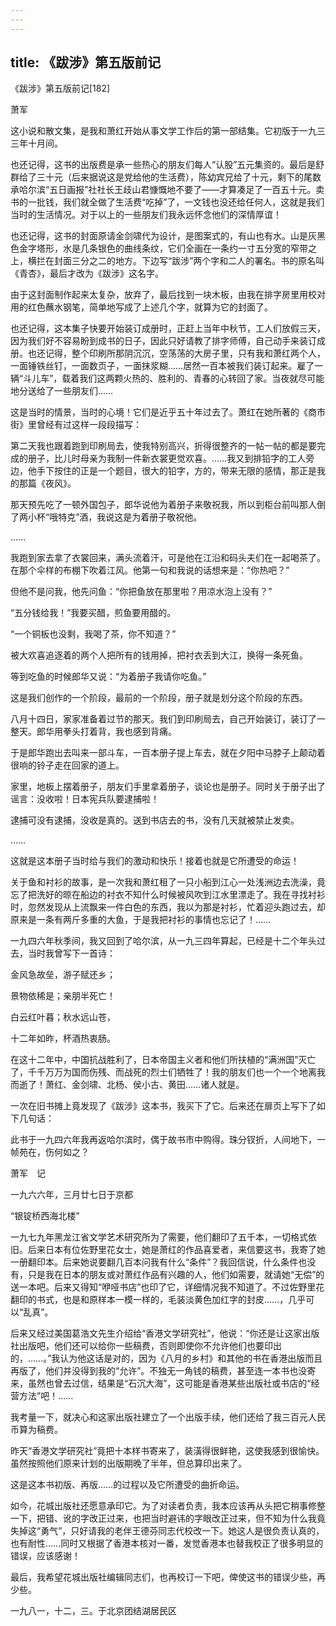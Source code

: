 ```yaml
---
---
---
```

title: 《跋涉》第五版前记
---




《跋涉》第五版前记[182]



萧军

这小说和散文集，是我和萧红开始从事文学工作后的第一部结集。它初版于一九三三年十月间。

也还记得，这书的出版费是承一些热心的朋友们每人“认股”五元集资的。最后是舒群给了三十元（后来据说这是党给他的生活费），陈幼宾兄给了十元，剩下的尾数承哈尔滨“五日画报”社社长王歧山君慷慨地不要了——才算凑足了一百五十元。卖书的一批钱，我们就全做了生活费“吃掉”了，一文钱也没还给任何人，这就是我们当时的生活情况。对于以上的一些朋友们我永远怀念他们的深情厚谊！

也还记得，这书的封面原请金剑啸代为设计，是图案式的，有山也有水。山是灰黑色金字塔形，水是几条银色的曲线条纹，它们全画在一条约一寸五分宽的窄带之上，横拦在封面三分之二的地方。下边写“跋涉”两个字和二人的署名。书的原名叫《青杏》，最后才改为《跋涉》这名字。

由于这封面制作起来太复杂，放弃了，最后找到一块木板，由我在排字房里用校对用的红色蘸水钢笔，简单地写成了上述几个字，就算为它的封面了。

也还记得，这本集子快要开始装订成册时，正赶上当年中秋节，工人们放假三天，因为我们好不容易盼到成书的日子，因此只好请教了排字师傅，自己动手来装订成册。也还记得，整个印刷所那阴沉沉，空荡荡的大房子里，只有我和萧红两个人，一面锤铁丝钉，一面数页子，一面抹浆糊……居然一百本被我们装订起来。雇了一辆“斗儿车”，载着我们这两颗火热的、胜利的、青春的心转回了家。当夜就尽可能地分送给了一些朋友们……

这是当时的情景，当时的心境！它们是近乎五十年过去了。萧红在她所著的《商市街》里曾经有过这样一段段描写：

第二天我也跟着跑到印刷局去，使我特别高兴，折得很整齐的一帖一帖的都是要完成的册子，比儿时母亲为我制一件新衣裳更觉欢喜。……我又到排铅字的工人旁边，他手下按住的正是一个题目，很大的铅字，方的，带来无限的感情，那正是我的那篇《夜风》。

那天预先吃了一顿外国包子，郎华说他为着册子来敬祝我，所以到柜台前叫那人倒了两小杯“哦特克”酒，我说这是为着册子敬祝他。

……

我跑到家去拿了衣裳回来，满头流着汗，可是他在江沿和码头夫们在一起喝茶了。在那个伞样的布棚下吹着江风。他第一句和我说的话想来是：“你热吧？”

但他不是问我，他先问鱼：“你把鱼放在那里啦？用凉水泡上没有？”

“五分钱给我！”我要买醋，煎鱼要用醋的。

“一个铜板也没剩，我喝了茶，你不知道？”

被大欢喜追逐着的两个人把所有的钱用掉，把衬衣丢到大江，换得一条死鱼。

等到吃鱼的时候郎华又说：“为着册子我请你吃鱼。”

这是我们创作的一个阶段，最前的一个阶段，册子就是划分这个阶段的东西。

八月十四日，家家准备着过节的那天。我们到印刷局去，自己开始装订，装订了一整天。郎华用拳头打着背，我也感到背痛。

于是郎华跑出去叫来一部斗车，一百本册子提上车去，就在夕阳中马脖子上颠动着很响的铃子走在回家的道上。

家里，地板上摆着册子，朋友们手里拿着册子，谈论也是册子。同时关于册子出了谣言：没收啦！日本宪兵队要逮捕啦！

逮捕可没有逮捕，没收是真的。送到书店去的书，没有几天就被禁止发卖。

……

这就是这本册子当时给与我们的激动和快乐！接着也就是它所遭受的命运！

关于鱼和衬衫的故事，是一次我和萧红租了一只小船到江心一处浅洲边去洗澡，竟忘了把洗好的晾在船边的衬衣不知什么时候被风吹到江水里漂走了。我在寻找衬衫时，忽然发现从上流飘来一件白色的东西，我以为那是衬衫，忙着迎头跑过去，却原来是一条有两斤多重的大鱼，于是我把衬衫的事情也忘记了！……

一九四六年秋季间，我又回到了哈尔滨，从一九三四年算起，已经是十二个年头过去，当时我曾写下一首诗：

金风急故垒，游子赋还乡；

景物依稀是；亲朋半死亡！

白云红叶暮；秋水远山苍，

十二年如昨，杯酒热衷肠。

在这十二年中，中国抗战胜利了，日本帝国主义者和他们所扶植的“满洲国”灭亡了，千千万万为国而伤残、而战死的烈士们牺牲了！我的朋友们也一个一个地离我而逝了！萧红、金剑啸、北杨、侯小古、黄田……诸人就是。

一次在旧书摊上竟发现了《跋涉》这本书，我买下了它。后来还在扉页上写下了如下几句话：

此书于一九四六年我再返哈尔滨时，偶于故书市中购得。珠分钗折，人间地下，一帧苑在，伤何如之？

萧军　记

一九六六年，三月廿七日于京都

“银锭桥西海北楼”

一九七九年黑龙江省文学艺术研究所为了需要，他们翻印了五千本，一切格式依旧。后来日本有位佐野里花女士，她是萧红的作品喜爱者，来信要这书，我寄了她一册翻印本。后来她说要翻几百本问我有什么“条件”？我回信说，什么条件也没有，只是我在日本的朋友或对萧红作品有兴趣的人，他们如需要，就请她“无偿”的送一本吧。后来又得知“咿哑书店”也印了它，详细情况我不知道了。不过佐野里花翻印的书式，也是和原样本一模一样的，毛装淡黄色加红字的封皮……，几乎可以“乱真”。

后来又经过美国葛浩文先生介绍给“香港文学研究社”，他说：“你还是让这家出版社出版吧，他们还可以给你一些稿费，否则即使你不允许他们也要印出的，……。”我认为他这话是对的，因为《八月的乡村》和其他的书在香港出版而且再版了，他们并没得到我的“允许”。不独无一角钱的稿费，甚至连一本书也没寄来，虽然也曾去过信，结果是“石沉大海”，这可能是香港某些出版社或书店的“经营方法”吧！……

我考量一下，就决心和这家出版社建立了一个出版手续，他们还给了我三百元人民币算为稿费。

昨天“香港文学研究社”竟把十本样书寄来了，装潢得很鲜艳，这使我感到很愉快。虽然按照他们原来计划的出版期晚了半年，但总算印出来了。

这是这本书初版、再版……的过程以及它所遭受的曲折命运。

如今，花城出版社还愿意承印它。为了对读者负责，我本应该再从头把它稍事修整一下，把错、讹的字改正过来，也把当时避讳的字眼改正过来，但不知为什么我竟失掉这“勇气”，只好请我的老伴王德芬同志代校改一下。她这人是很负责认真的，也有耐性……同时又根据了香港本核对一番，发觉香港本也替我校正了很多明显的错误，应该感谢！

最后，我希望花城出版社编辑同志们，也再校订一下吧，俾使这书的错误少些，再少些。

一九八一，十二，三。于北京团结湖居民区